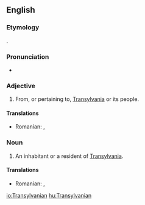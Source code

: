 ==English==

===Etymology===
{{suffix|Transylvania|an|lang=en}}.

===Pronunciation===
* {{rhymes|eɪniən|lang=en}}

===Adjective===
{{en-adj|-}}

# From, or pertaining to, [[Transylvania]] or its people.

====Translations====
{{trans-top|related to Transylvania}}
* Romanian: {{t+|ro|transilvănean}}, {{t+|ro|ardelenesc}}
{{trans-mid}}
{{trans-bottom}}

===Noun===
{{en-noun}}

# An inhabitant or a resident of [[Transylvania]].

====Translations====
{{trans-top|inhabitant or resident of Transylvania}}
* Romanian: {{t+|ro|transilvănean}}, {{t+|ro|ardelean}}
{{trans-mid}}
{{trans-bottom}}

[[io:Transylvanian]]
[[hu:Transylvanian]]